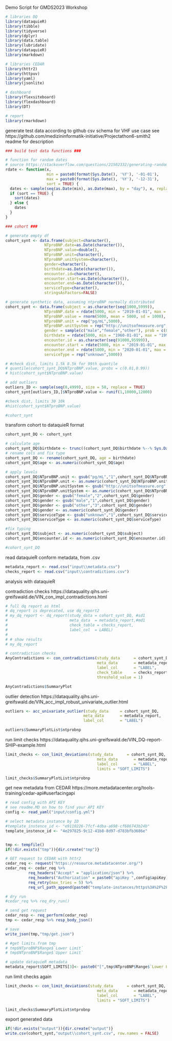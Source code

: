 Demo Script for GMDS2023 Workshop

```r
# libraries DQ
library(dataquieR)
library(tibble)
library(tidyverse)
library(dplyr)
library(data.table)
library(lubridate)
library(dataquieR)
library(markdown)

# libraries CEDAR
library(httr2)
library(httpuv)
library(yaml)
library(jsonlite)

# dashboard
library(flexsiteboard)
library(flexdashboard)
library(DT)

# report
library(rmarkdown)
```

generate test data
according to github csv schema for VHF use case
see https://github.com/medizininformatik-initiative/Projectathon6-smith2 readme for description
```r

### build test data functions ###

# function for random dates
# source https://stackoverflow.com/questions/21502332/generating-random-dates
rdate <- function(x,
                  min = paste0(format(Sys.Date(), '%Y'), '-01-01'),
                  max = paste0(format(Sys.Date(), '%Y'), '-12-31'),
                  sort = TRUE) {
  dates <- sample(seq(as.Date(min), as.Date(max), by = "day"), x, replace = TRUE)
  if (sort == TRUE) {
    sort(dates)
  } else {
    dates
  }
}

### cohort ###

# generate empty df
cohort_synt <- data.frame(subject=character(),
                 NTproBNP.date=as.Date(character()), 
                 NTproBNP.value=double(),
                 NTproBNP.unit=character(),
                 NTproBNP.unitSystem=character(),
                 gender=character(),
                 birthdate=as.Date(character()),
                 encounter.id=character(),
                 encounter.start=as.Date(character()),
                 encounter.end=as.Date(character()),
                 serviceType=character(),
                 stringsAsFactors=FALSE) 

# generate synthetic data, assuming ntproBNP normally distributed
cohort_synt <- data.frame(subject = as.character(seq(1000,5999)),
                 NTproBNP.date = rdate(5000, min = "2019-01-01", max = "2021-12-31",sort = FALSE), 
                 NTproBNP.value = rnorm(5000, mean = 5000, sd = 1000),
                 NTproBNP.unit = rep("pg/mL",5000),
                 NTproBNP.unitSystem = rep("http://unitsofmeasure.org",5000),
                 gender = sample(c("male","female","other"), prob = c(0.475,0.475,0.05), size = 5000, replace = TRUE),
                 birthdate = rdate(5000, min = "1960-01-01", max = "1990-12-31", sort = FALSE),
                 encounter.id = as.character(seq(91000,95999)),
                 encounter.start = rdate(5000, min = "2019-01-01", max = "2020-12-31",sort = FALSE),
                 encounter.end = rdate(5000, min = "2020-01-01", max = "2021-12-31",sort = FALSE),
                 serviceType = rep("unknown",5000))

# #check dist, limits 1.5k 8.5k for 99th quantile
# quantile(cohort_synt_DQ$NTproBNP.value, probs = c(0.01,0.99))
# hist(cohort_synt$NTproBNP.value)

# add outliers
outliers_ID <- sample(seq(0,4999), size = 50, replace = TRUE)
cohort_synt[outliers_ID,]$NTproBNP.value <- runif(1,10000,12000)

#check dist, limits 30 10k 
#hist(cohort_synt$NTproBNP.value)

#cohort_synt
```

transform cohort to dataquieR format
```r

cohort_synt_DQ <- cohort_synt

# calculate age
cohort_synt_DQ$birthdate <- trunc((cohort_synt_DQ$birthdate %--% Sys.Date()) / years(1))  
# rename cols and fix type
cohort_synt_DQ <- rename(cohort_synt_DQ, age = birthdate)
cohort_synt_DQ$age <- as.numeric(cohort_synt_DQ$age)

# apply levels
cohort_synt_DQ$NTproBNP.unit <- gsub("pg/mL","1",cohort_synt_DQ$NTproBNP.unit)
cohort_synt_DQ$NTproBNP.unit <- as.numeric(cohort_synt_DQ$NTproBNP.unit)
cohort_synt_DQ$NTproBNP.unitSystem <- gsub("http://unitsofmeasure.org","1",cohort_synt_DQ$NTproBNP.unitSystem)
cohort_synt_DQ$NTproBNP.unitSystem <- as.numeric(cohort_synt_DQ$NTproBNP.unitSystem)
cohort_synt_DQ$gender <- gsub("female","2",cohort_synt_DQ$gender)
cohort_synt_DQ$gender <- gsub("male","1",cohort_synt_DQ$gender) 
cohort_synt_DQ$gender <- gsub("other","3",cohort_synt_DQ$gender)
cohort_synt_DQ$gender <- as.numeric(cohort_synt_DQ$gender)
cohort_synt_DQ$serviceType <- gsub("unknown","1",cohort_synt_DQ$serviceType)
cohort_synt_DQ$serviceType <- as.numeric(cohort_synt_DQ$serviceType)

#fix typing
cohort_synt_DQ$subject <- as.numeric(cohort_synt_DQ$subject)
cohort_synt_DQ$encounter.id <- as.numeric(cohort_synt_DQ$encounter.id)

#cohort_synt_DQ
```

read dataquieR conform metadata, from .csv
```r

metadata_report <- read.csv("input\\metadata.csv")
checks_report <- read.csv("input\\contradictions.csv")

```

analysis with dataquieR

contradiction checks
https://dataquality.qihs.uni-greifswald.de/VIN_con_impl_contradictions.html
```r
# full dq report as html
# dq_report is deprecated, use dq_report2
# my_dq_report <- dq_report(study_data = cohort_synt_DQ, #sd1
#                           meta_data  = metadata_report,#md1
#                           check_table = checks_report,
#                           label_col  = LABEL)
# 
# # show results
# my_dq_report

# contradiction checks
AnyContradictions <- con_contradictions(study_data      = cohort_synt_DQ,
                                        meta_data       = metadata_report,
                                        label_col       = "LABEL",
                                        check_table     = checks_report,
                                        threshold_value = 1)

AnyContradictions$SummaryPlot
```

outlier detection
https://dataquality.qihs.uni-greifswald.de/VIN_acc_impl_robust_univariate_outlier.html
```r
outliers <- acc_univariate_outlier(study_data     = cohort_synt_DQ,
                                  meta_data       = metadata_report,
                                  label_col       = "LABEL")

outliers$SummaryPlotList$ntprobnp
```

run limit checks
https://dataquality.qihs.uni-greifswald.de/VIN_DQ-report-SHIP-example.html
```r
limit_checks <- con_limit_deviations(study_data      = cohort_synt_DQ,
                                        meta_data       = metadata_report,
                                        label_col       = "LABEL",
                                        limits = "SOFT_LIMITS")

limit_checks$SummaryPlotList$ntprobnp
```

get new metadata from CEDAR
https://more.metadatacenter.org/tools-training/cedar-api#userfacingapi
```r
# read config with API KEY
# see readme.MD on how to find your API KEY
config <- read_yaml("input/config.yml")

# select metadata instance by ID
#template_instence_id <- "e9110226-7fcf-4dba-a698-cf686743b24b"
template_instence_id <- "4e297825-9c12-41b8-8d97-d783bfb3686e"


tmp <- tempfile()
if(!dir.exists("tmp")){dir.create("tmp")}

# GET request to CEDAR with httr2
cedar_req <- request("https://resource.metadatacenter.org/") 
cedar_req <- cedar_req %>% 
          req_headers("Accept" = "application/json") %>% 
          req_headers("Authorization" = paste0("apiKey ",config$apiKey)) %>% 
          req_retry(max_tries = 5) %>% 
          req_url_path_append(paste0("template-instances/https%3A%2F%2Frepo.metadatacenter.org%2Ftemplate-instances%2F",template_instence_id)) 

# dry run
#cedar_req %>% req_dry_run()

# send get request
cedar_resp <- req_perform(cedar_req)
tmp <- cedar_resp %>% resp_body_json()

# save 
write_json(tmp,"tmp/get.json")

# #get limits from tmp
# tmp$NTproBNP$Range$`Lower Limit`
# tmp$NTproBNP$Range$`Upper Limit`

# update dataquieR metadata
metadata_report$SOFT_LIMITS[3]<- paste0("[",tmp$NTproBNP$Range$`Lower Limit`,";",tmp$NTproBNP$Range$`Upper Limit`,"]")
```

run limit checks again
```r
limit_checks <- con_limit_deviations(study_data      = cohort_synt_DQ,
                                        meta_data       = metadata_report,
                                        label_col       = "LABEL",
                                        limits = "SOFT_LIMITS")

limit_checks$SummaryPlotList$ntprobnp
```

export generated data
```r
if(!dir.exists("output")){dir.create("output")}
write.csv(cohort_synt,"output\\cohort_synt.csv", row.names = FALSE)
```